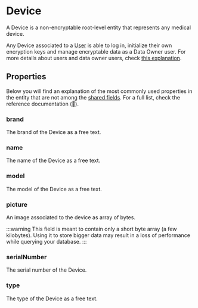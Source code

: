 # Device

A Device is a non-encryptable root-level entity that represents any medical device.

Any Device associated to a [User](/explanations/data-model/user) is able to log in, initialize their own
encryption keys and manage encryptable data as a Data Owner user. For more details about users and data owner users,
check [this explanation](/explanations/data-owners-and-access-control).

## Properties

Below you will find an explanation of the most commonly used properties in the entity that are not among the
[shared fields](/explanations/data-model/#shared-fields). For a full list, check the reference documentation (:construction:).

### brand
The brand of the Device as a free text.

### name 
The name of the Device as a free text.

### model
The model of the Device as a free text.

### picture
An image associated to the device as array of bytes.

:::warning
This field is meant to contain only a short byte array (a few kilobytes). Using it to store bigger data may result in
a loss of performance while querying your database.
:::

### serialNumber
The serial number of the Device.

### type
The type of the Device as a free text.
